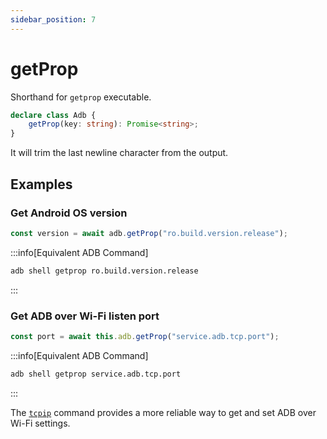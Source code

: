 ---
sidebar_position: 7
---

# getProp

Shorthand for `getprop` executable.

```ts
declare class Adb {
    getProp(key: string): Promise<string>;
}
```

It will trim the last newline character from the output.

## Examples

### Get Android OS version

```ts transpile
const version = await adb.getProp("ro.build.version.release");
```

:::info[Equivalent ADB Command]

```sh
adb shell getprop ro.build.version.release
```

:::

### Get ADB over Wi-Fi listen port

```ts transpile
const port = await this.adb.getProp("service.adb.tcp.port");
```

:::info[Equivalent ADB Command]

```sh
adb shell getprop service.adb.tcp.port
```

:::

The [`tcpip`](./tcpip.mdx) command provides a more reliable way to get and set ADB over Wi-Fi settings.
